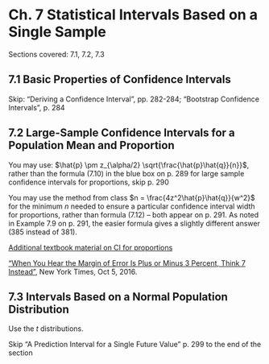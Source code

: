 # Ch. 7 Statistical Intervals Based on a Single Sample {-}

Sections covered: 7.1, 7.2, 7.3

## 7.1 Basic Properties of Confidence Intervals {-}

Skip: "Deriving a Confidence Interval", pp. 282-284; "Bootstrap Confidence Intervals", p. 284

## 7.2 Large-Sample Confidence Intervals for a Population Mean and Proportion {-}

You may use: $\hat{p} \pm z_{\alpha/2} \sqrt{\frac{\hat{p}\hat{q}}{n}}$, rather than the formula (7.10) in the blue box on p. 289 for large sample confidence intervals for proportions, skip p. 290

You may use the method from class $n = \frac{4z^2\hat{p}\hat{q}}{w^2}$ for the minimum $n$ needed to ensure a particular confidence interval width for proportions, rather than formula (7.12) -- both appear on p. 291. As noted in Example 7.9 on p. 291, the easier formula gives a slightly different answer (385 instead of 381).

[Additional textbook material on CI for proportions](https://github.com/jtr13/1201/blob/master/pdfs/LargeSampleCIforPopulationProportion.pdf){target="_blank"}

["When You Hear the Margin of Error Is Plus or Minus 3 Percent, Think 7 Instead"](https://www.nytimes.com/2016/10/06/upshot/when-you-hear-the-margin-of-error-is-plus-or-minus-3-percent-think-7-instead.html){target="_blank"}, New York Times, Oct 5, 2016.

## 7.3 Intervals Based on a Normal Population Distribution {-}

Use the $t$ distributions.

Skip "A Prediction Interval for a Single Future Value" p. 299 to the end of the section


